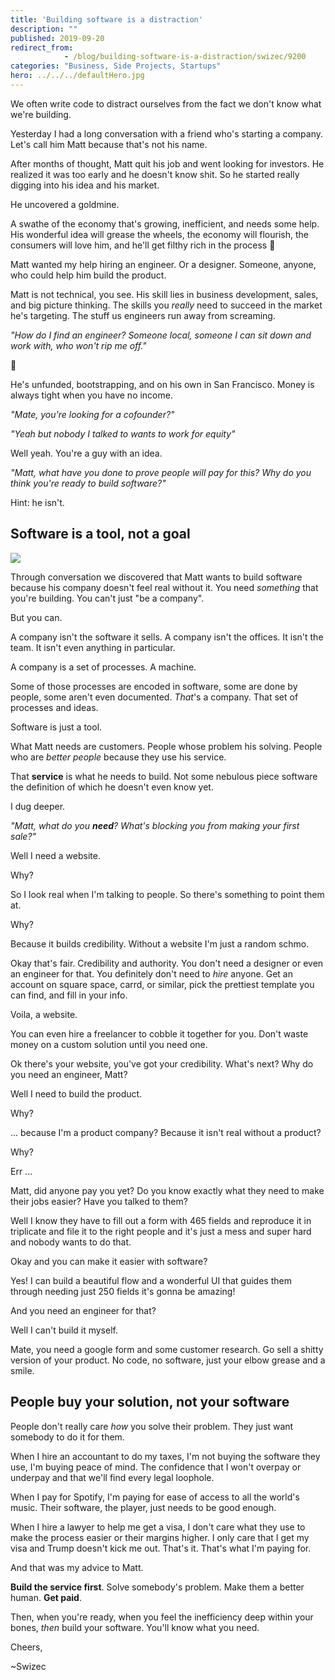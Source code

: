 ```yaml
---
title: 'Building software is a distraction'
description: ""
published: 2019-09-20
redirect_from: 
            - /blog/building-software-is-a-distraction/swizec/9200
categories: "Business, Side Projects, Startups"
hero: ../../../defaultHero.jpg
---
```

We often write code to distract ourselves from the fact we don&#x27;t know what we&#x27;re building.



Yesterday I had a long conversation with a friend who&#x27;s starting a company. Let&#x27;s call him Matt because that&#x27;s not his name.



After months of thought, Matt quit his job and went looking for investors. He realized it was too early and he doesn&#x27;t know shit. So he started really digging into his idea and his market.



He uncovered a goldmine.



A swathe of the economy that&#x27;s growing, inefficient, and needs some help. His wonderful idea will grease the wheels, the economy will flourish, the consumers will love him, and he&#x27;ll get filthy rich in the process 💪



Matt wanted my help hiring an engineer. Or a designer. Someone, anyone, who could help him build the product.



Matt is not technical, you see. His skill lies in business development, sales, and big picture thinking. The skills you _really_ need to succeed in the market he&#x27;s targeting. The stuff us engineers run away from screaming.



_&quot;How do I find an engineer? Someone local, someone I can sit down and work with, who won&#x27;t rip me off.&quot;_



🤔



He&#x27;s unfunded, bootstrapping, and on his own in San Francisco. Money is always tight when you have no income.



_&quot;Mate, you&#x27;re looking for a cofounder?&quot;_



_&quot;Yeah but nobody I talked to wants to work for equity&quot;_



Well yeah. You&#x27;re a guy with an idea.



_&quot;Matt, what have you done to prove people will pay for this? Why do you think you&#x27;re ready to build software?&quot;_



Hint: he isn&#x27;t.



## Software is a tool, not a goal



![](./img/resources-wp-content-uploads-2014-01-mario1.gif)



Through conversation we discovered that Matt wants to build software because his company doesn&#x27;t feel real without it. You need _something_ that you&#x27;re building. You can&#x27;t just &quot;be a company&quot;.



But you can.



A company isn&#x27;t the software it sells. A company isn&#x27;t the offices. It isn&#x27;t the team. It isn&#x27;t even anything in particular.



A company is a set of processes. A machine.



Some of those processes are encoded in software, some are done by people, some aren&#x27;t even documented. _That_&#x27;s a company. That set of processes and ideas.



Software is just a tool.



What Matt needs are customers. People whose problem his solving. People who are _better people_ because they use his service.



That **service** is what he needs to build. Not some nebulous piece software the definition of which he doesn&#x27;t even know yet.



I dug deeper.



_&quot;Matt, what do you **need**? What&#x27;s blocking you from making your first sale?&quot;_



Well I need a website.



Why?



So I look real when I&#x27;m talking to people. So there&#x27;s something to point them at.



Why?



Because it builds credibility. Without a website I&#x27;m just a random schmo.



Okay that&#x27;s fair. Credibility and authority. You don&#x27;t need a designer or even an engineer for that. You definitely don&#x27;t need to _hire_ anyone. Get an account on square space, carrd, or similar, pick the prettiest template you can find, and fill in your info.



Voila, a website.



You can even hire a freelancer to cobble it together for you. Don&#x27;t waste money on a custom solution until you need one.



Ok there&#x27;s your website, you&#x27;ve got your credibility. What&#x27;s next? Why do you need an engineer, Matt?



Well I need to build the product.



Why?



... because I&#x27;m a product company? Because it isn&#x27;t real without a product?



Why?



Err ...



Matt, did anyone pay you yet? Do you know exactly what they need to make their jobs easier? Have you talked to them?



Well I know they have to fill out a form with 465 fields and reproduce it in triplicate and file it to the right people and it&#x27;s just a mess and super hard and nobody wants to do that.



Okay and you can make it easier with software?



Yes! I can build a beautiful flow and a wonderful UI that guides them through needing just 250 fields it&#x27;s gonna be amazing!



And you need an engineer for that?



Well I can&#x27;t build it myself.



Mate, you need a google form and some customer research. Go sell a shitty version of your product. No code, no software, just your elbow grease and a smile.



## People buy your solution, not your software



People don&#x27;t really care _how_ you solve their problem. They just want somebody to do it for them.



When I hire an accountant to do my taxes, I&#x27;m not buying the software they use, I&#x27;m buying peace of mind. The confidence that I won&#x27;t overpay or underpay and that we&#x27;ll find every legal loophole.



When I pay for Spotify, I&#x27;m paying for ease of access to all the world&#x27;s music. Their software, the player, just needs to be good enough.



When I hire a lawyer to help me get a visa, I don&#x27;t care what they use to make the process easier or their margins higher. I only care that I get my visa and Trump doesn&#x27;t kick me out. That&#x27;s it. That&#x27;s what I&#x27;m paying for.



And that was my advice to Matt.



**Build the service first**. Solve somebody&#x27;s problem. Make them a better human. **Get paid**.



Then, when you&#x27;re ready, when you feel the inefficiency deep within your bones, _then_ build your software. You&#x27;ll know what you need.



Cheers,



~Swizec